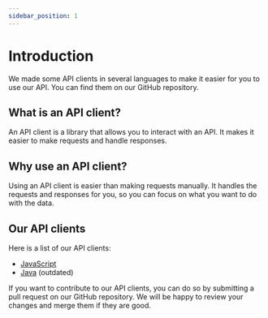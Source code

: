 ```yaml
---
sidebar_position: 1
---
```


# Introduction

We made some API clients in several languages to make it easier for you to use our API. You can find them on our GitHub repository.

## What is an API client?

An API client is a library that allows you to interact with an API. It makes it easier to make requests and handle responses.

## Why use an API client?

Using an API client is easier than making requests manually. It handles the requests and responses for you, so you can focus on what you want to do with the data.

## Our API clients

Here is a list of our API clients:

- [JavaScript](/docs/packages/js)
- [Java](/docs/packages/java) (outdated)

If you want to contribute to our API clients, you can do so by submitting a pull request on our GitHub repository. We will be happy to review your changes and merge them if they are good.
